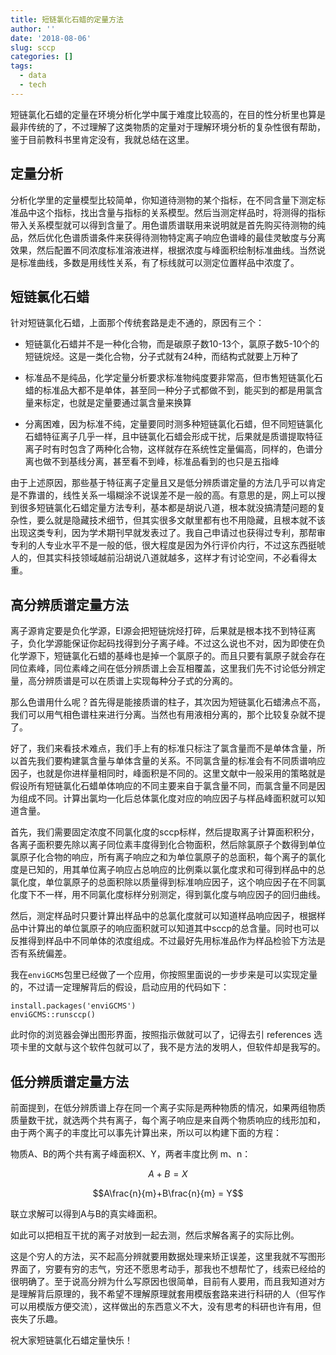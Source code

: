 ```yaml
---
title: 短链氯化石蜡的定量方法
author: ''
date: '2018-08-06'
slug: sccp
categories: []
tags:
  - data
  - tech
---
```


短链氯化石蜡的定量在环境分析化学中属于难度比较高的，在目的性分析里也算是最非传统的了，不过理解了这类物质的定量对于理解环境分析的复杂性很有帮助，鉴于目前教科书里肯定没有，我就总结在这里。

## 定量分析

分析化学里的定量模型比较简单，你知道待测物的某个指标，在不同含量下测定标准品中这个指标，找出含量与指标的关系模型。然后当测定样品时，将测得的指标带入关系模型就可以得到含量了。用色谱质谱联用来说明就是首先购买待测物的纯品，然后优化色谱质谱条件来获得待测物特定离子响应色谱峰的最佳灵敏度与分离效果，然后配置不同浓度标准溶液进样，根据浓度与峰面积绘制标准曲线。当然说是标准曲线，多数是用线性关系，有了标线就可以测定位置样品中浓度了。

## 短链氯化石蜡

针对短链氯化石蜡，上面那个传统套路是走不通的，原因有三个：

- 短链氯化石蜡并不是一种化合物，而是碳原子数10-13个，氯原子数5-10个的短链烷烃。这是一类化合物，分子式就有24种，而结构式就要上万种了

- 标准品不是纯品，化学定量分析要求标准物纯度要非常高，但市售短链氯化石蜡的标准品大都不是单体，甚至同一种分子式都做不到，能买到的都是用氯含量来标定，也就是定量要通过氯含量来换算

- 分离困难，因为标准不纯，定量要同时测多种短链氯化石蜡，但不同短链氯化石蜡特征离子几乎一样，且中链氯化石蜡会形成干扰，后果就是质谱提取特征离子时有时包含了两种化合物，这样就存在系统性定量偏高，同样的，色谱分离也做不到基线分离，甚至看不到峰，标准品看到的也只是五指峰

由于上述原因，那些基于特征离子定量且又是低分辨质谱定量的方法几乎可以肯定是不靠谱的，线性关系一塌糊涂不说误差不是一般的高。有意思的是，网上可以搜到很多短链氯化石蜡定量方法专利，基本都是胡说八道，根本就没搞清楚问题的复杂性，要么就是隐藏技术细节，但其实很多文献里都有也不用隐藏，且根本就不该出现这类专利，因为学术期刊早就发表过了。我自己申请过也获得过专利，那帮审专利的人专业水平不是一般的低，很大程度是因为外行评价内行，不过这东西挺唬人的，但其实科技领域越前沿胡说八道就越多，这样才有讨论空间，不必看得太重。

## 高分辨质谱定量方法

离子源肯定要是负化学源，EI源会把短链烷烃打碎，后果就是根本找不到特征离子，负化学源能保证你起码找得到分子离子峰。不过这么说也不对，因为即使在负化学源下，短链氯化石蜡的基峰也是掉一个氯原子的。而且只要有氯原子就会存在同位素峰，同位素峰之间在低分辨质谱上会互相覆盖，这里我们先不讨论低分辨定量，高分辨质谱是可以在质谱上实现每种分子式的分离的。

那么色谱用什么呢？首先得是能接质谱的柱子，其次因为短链氯化石蜡沸点不高，我们可以用气相色谱柱来进行分离。当然也有用液相分离的，那个比较复杂就不提了。

好了，我们来看技术难点，我们手上有的标准只标注了氯含量而不是单体含量，所以首先我们要构建氯含量与单体含量的关系。不同氯含量的标准会有不同质谱响应因子，也就是你进样量相同时，峰面积是不同的。这里文献中一般采用的策略就是假设所有短链氯化石蜡单体响应的不同主要来自于氯含量不同，而氯含量不同是因为组成不同。计算出氯均一化后总体氯化度对应的响应因子与样品峰面积就可以知道含量。

首先，我们需要固定浓度不同氯化度的sccp标样，然后提取离子计算面积积分，各离子面积要先除以离子同位素丰度得到化合物面积，然后除氯原子个数得到单位氯原子化合物的响应，所有离子响应之和为单位氯原子的总面积，每个离子的氯化度是已知的，用其单位离子响应占总响应的比例乘以氯化度求和可得到样品中的总氯化度，单位氯原子的总面积除以质量得到标准响应因子，这个响应因子在不同氯化度下不一样，用不同氯化度标样分别测定，得到氯化度与响应因子的回归曲线。

然后，测定样品时只要计算出样品中的总氯化度就可以知道样品响应因子，根据样品中计算出的单位氯原子的响应面积就可以知道其中sccp的总含量。同时也可以反推得到样品中不同单体的浓度组成。不过最好先用标准品作为样品检验下方法是否有系统偏差。

我在`enviGCMS`包里已经做了一个应用，你按照里面说的一步步来是可以实现定量的，不过请一定理解背后的假设，启动应用的代码如下：

~~~
install.packages('enviGCMS')
enviGCMS::runsccp()
~~~

此时你的浏览器会弹出图形界面，按照指示做就可以了，记得去引 references 选项卡里的文献与这个软件包就可以了，我不是方法的发明人，但软件却是我写的。

## 低分辨质谱定量方法

前面提到，在低分辨质谱上存在同一个离子实际是两种物质的情况，如果两组物质质量数干扰，就选两个共有离子，每个离子响应是来自两个物质响应的线形加和，由于两个离子的丰度比可以事先计算出来，所以可以构建下面的方程：

物质A、B的两个共有离子峰面积X、Y，两者丰度比例 m、n：

$$A + B = X$$

$$A\frac{n}{m}+B\frac{n}{m} = Y$$

联立求解可以得到A与B的真实峰面积。

如此可以把相互干扰的离子对放到一起去测，然后求解各离子的实际比例。

这是个穷人的方法，买不起高分辨就要用数据处理来矫正误差，这里我就不写图形界面了，穷要有穷的志气，穷还不愿思考动手，那我也不想帮忙了，线索已经给的很明确了。至于说高分辨为什么写原因也很简单，目前有人要用，而且我知道对方是理解背后原理的，我不希望不理解原理就套用模版套路来进行科研的人（但写作可以用模版方便交流），这样做出的东西意义不大，没有思考的科研也许有用，但丧失了乐趣。

祝大家短链氯化石蜡定量快乐！
